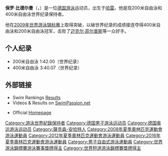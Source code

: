 {{MedalTableTop}}
{{MedalCountry | {{GER}} }}
{{MedalCompetition|[[世界游泳锦标赛|世界游泳锦标赛]]}}
{{MedalGold | [[2009年世界游泳锦标赛|2009年罗马]] | 200米自由泳}}
{{MedalGold | [[2009年世界游泳锦标赛|2009年罗马]] | 400米自由泳}}
{{MedalCompetition|[[欧洲游泳锦标赛|欧洲游泳锦标赛]]}}
{{MedalGold | [[2008年欧洲游泳锦标赛|2008年埃因霍温]] | 200米自由泳}}
{{MedalCompetition|[[欧洲短池游泳锦标赛|欧洲短池游泳锦标赛]]}}
{{MedalGold | [[2008年欧洲短池游泳锦标赛|2008年里耶卡]] | 400米自由泳}}
{{MedalSilver | [[2007年欧洲短池游泳锦标赛|2007年德布勒森]] | 200米自由泳}}
{{MedalSilver | [[2007年欧洲短池游泳锦标赛|2007年德布勒森]] | 400米自由泳}}
{{MedalBronze | [[2005年欧洲短池游泳锦标赛|2005年的里雅斯特]] | 400米自由泳}}
{{MedalBottom}}
'''保罗·比德尔曼'''（{{lang-de|'''Paul Biedermann'''}}，{{bd|1986年|8月7日|catIdx=B}}）是一位[[德国|德国]][[游泳|游泳]]运动员，出生于[[哈雷_(德国)|哈雷]]。他是现200米自由泳和400米自由泳世界纪录保持者。

他在[[2009年世界游泳锦标赛|2009年世界游泳锦标赛]]上取得突破，以破世界纪录的成绩接连夺得400米自由泳和200米自由泳冠军，击败了[[迈克尔·菲尔普斯|迈克尔·菲尔普斯]]等一众好手。

==个人纪录==
*200米自由泳 1:42.00（世界纪录）
*400米自由泳 3:40.07（世界纪录）

==外部链接==
* Swim Rankings [http://www.swimrankings.net/index.php?page=athleteDetail&athleteId=1545529 Results] {{Wayback|url=http://www.swimrankings.net/index.php?page=athleteDetail&athleteId=1545529 |date=20200512034742 }}
* Videos & Results on [https://web.archive.org/web/20080628172346/http://www.swimpassion.net/Athletes/paulbiedermann.html SwimPassion.net]
* {{de icon}} Official  [http://www.paul-biedermann.de Homepage] {{Wayback|url=http://www.paul-biedermann.de/ |date=20201127113112 }}
{{德国人小作品}}
{{游泳人物小作品}}
{{DEFAULTSORT:Biedermann, Paul}}
[[Category:游泳世界紀錄保持者|Category:游泳世界紀錄保持者]]
[[Category:德国男子游泳运动员|Category:德国男子游泳运动员]]
[[Category:德国奥运游泳运动员|Category:德国奥运游泳运动员]]
[[Category:薩克森-安哈特人|Category:薩克森-安哈特人]]
[[Category:2008年夏季奧林匹克運動會游泳運動員|Category:2008年夏季奧林匹克運動會游泳運動員]]
[[Category:2012年夏季奧林匹克運動會游泳運動員|Category:2012年夏季奧林匹克運動會游泳運動員]]
[[Category:2016年夏季奧林匹克運動會游泳運動員|Category:2016年夏季奧林匹克運動會游泳運動員]]
[[Category:男子自由式游泳運動員|Category:男子自由式游泳運動員]]
[[Category:世界游泳錦標賽游泳賽事獎牌得主|Category:世界游泳錦標賽游泳賽事獎牌得主]]
[[Category:世界短道游泳錦標賽獎牌得主|Category:世界短道游泳錦標賽獎牌得主]]
